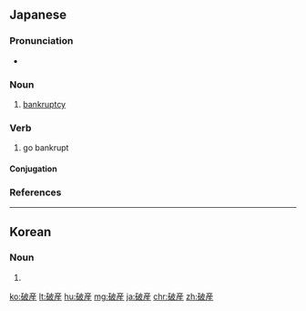 {{also|破產|破产}}
==Japanese==
{{ja-kanjitab|は|さん|yomi=on}}

===Pronunciation===
* {{ja-pron|はさん|y=o|acc=0|acc_ref=NHK}}

===Noun===
{{ja-noun|はさん}}

# [[bankruptcy]]
#: {{ja-usex|'''破産'''となった。|'''はさん''' と なった。|It went bankrupt.}}

===Verb===
{{ja-verb-suru|はさん}}

# go bankrupt

====Conjugation====
{{ja-suru|はさん}}

===References===
<references/>

----

==Korean==
{{ko-hanjatab}}

===Noun===
{{ko-noun|hangeul=파산}}

# {{hanja form of|파산|bankruptcy}}

[[ko:破産]]
[[lt:破産]]
[[hu:破産]]
[[mg:破産]]
[[ja:破産]]
[[chr:破産]]
[[zh:破産]]
